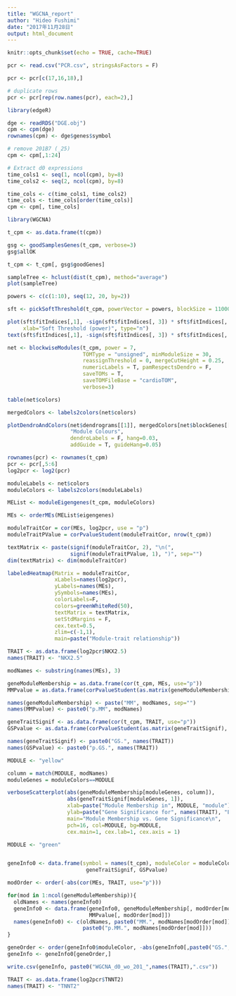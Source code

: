 ```yaml
---
title: "WGCNA_report"
author: "Hideo Fushimi"
date: "2017年11月28日"
output: html_document
---
```


```r
knitr::opts_chunk$set(echo = TRUE, cache=TRUE)
```

```r
pcr <- read.csv("PCR.csv", stringsAsFactors = F)

pcr <- pcr[c(17,16,18),]

# duplicate rows
pcr <- pcr[rep(row.names(pcr), each=2),]
```

```r
library(edgeR)

dge <- readRDS("DGE.obj")
cpm <- cpm(dge)
rownames(cpm) <- dge$genes$symbol

# remove 201B7 (_25)
cpm <- cpm[,1:24]

# Extract d0 expressions
time_cols1 <- seq(1, ncol(cpm), by=8)
time_cols2 <- seq(2, ncol(cpm), by=8)

time_cols <- c(time_cols1, time_cols2)
time_cols <- time_cols[order(time_cols)]
cpm <- cpm[, time_cols]

```

```r
library(WGCNA)

t_cpm <- as.data.frame(t(cpm))

gsg <- goodSamplesGenes(t_cpm, verbose=3)
gsg$allOK
```

```r
t_cpm <- t_cpm[, gsg$goodGenes]
```

```r
sampleTree <- hclust(dist(t_cpm), method="average")
plot(sampleTree)
```

```r
powers <- c(c(1:10), seq(12, 20, by=2))

sft <- pickSoftThreshold(t_cpm, powerVector = powers, blockSize = 11000, verbose=5)
```

```r
plot(sft$fitIndices[,1], -sign(sft$fitIndices[, 3]) * sft$fitIndices[, 2],
     xlab="Soft Threshold (power)", type="n")
text(sft$fitIndices[,1], -sign(sft$fitIndices[, 3]) * sft$fitIndices[, 2], labels=powers)
```

```r
net <- blockwiseModules(t_cpm, power = 7,
                        TOMType = "unsigned", minModuleSize = 30,
                        reassignThreshold = 0, mergeCutHeight = 0.25,
                        numericLabels = T, pamRespectsDendro = F,
                        saveTOMs = T,
                        saveTOMFileBase = "cardioTOM",
                        verbose=3)
```

```r
table(net$colors)
```

```r
mergedColors <- labels2colors(net$colors)

plotDendroAndColors(net$dendrograms[[1]], mergedColors[net$blockGenes[[1]]],
                    "Module Colours",
                    dendroLabels = F, hang=0.03,
                    addGuide = T, guideHang=0.05)
```

```r
rownames(pcr) <- rownames(t_cpm)
pcr <- pcr[,5:6]
log2pcr <- log2(pcr)
```

```r
moduleLabels <- net$colors
moduleColors <- labels2colors(moduleLabels)

MEList <- moduleEigengenes(t_cpm, moduleColors)

MEs <- orderMEs(MEList$eigengenes)

moduleTraitCor = cor(MEs, log2pcr, use = "p")
moduleTraitPValue = corPvalueStudent(moduleTraitCor, nrow(t_cpm))

textMatrix <- paste(signif(moduleTraitCor, 2), "\n(",
                    signif(moduleTraitPValue, 1), ")", sep="")
dim(textMatrix) <- dim(moduleTraitCor)

labeledHeatmap(Matrix = moduleTraitCor,
               xLabels=names(log2pcr),
               yLabels=names(MEs),
               ySymbols=names(MEs),
               colorLabels=F,
               colors=greenWhiteRed(50),
               textMatrix = textMatrix,
               setStdMargins = F,
               cex.text=0.5,
               zlim=c(-1,1),
               main=paste("Module-trait relationship"))
```

```r
TRAIT <- as.data.frame(log2pcr$NKX2.5)
names(TRAIT) <- "NKX2.5"
```

```r
modNames <- substring(names(MEs), 3)

geneModuleMembership = as.data.frame(cor(t_cpm, MEs, use="p"))
MMPvalue = as.data.frame(corPvalueStudent(as.matrix(geneModuleMembership), nrow(t_cpm)))

names(geneModuleMembership) <- paste("MM", modNames, sep="")
names(MMPvalue) <- paste0("p.MM", modNames)

geneTraitSignif <- as.data.frame(cor(t_cpm, TRAIT, use="p"))
GSPvalue <- as.data.frame(corPvalueStudent(as.matrix(geneTraitSignif), nrow(t_cpm)))

names(geneTraitSignif) <- paste0("GS.", names(TRAIT))
names(GSPvalue) <- paste0("p.GS.", names(TRAIT))
```

```r
MODULE <- "yellow"
```

```r
column = match(MODULE, modNames)
moduleGenes = moduleColors==MODULE

verboseScatterplot(abs(geneModuleMembership[moduleGenes, column]),
                   abs(geneTraitSignif[moduleGenes, 1]),
                   xlab=paste("Module Membership in", MODULE, "module"),
                   ylab=paste("Gene Significance for", names(TRAIT), "Expression"),
                   main="Module Membership vs. Gene Significance\n",
                   pch=16, col=MODULE, bg=MODULE,
                   cex.main=1, cex.lab=1, cex.axis = 1)
```

```r
MODULE <- "green"
```

```r
```

```r
geneInfo0 <- data.frame(symbol = names(t_cpm), moduleColor = moduleColors,
                         geneTraitSignif, GSPvalue)

modOrder <- order(-abs(cor(MEs, TRAIT, use="p")))

for(mod in 1:ncol(geneModuleMembership)){
  oldNames <- names(geneInfo0)
  geneInfo0 <- data.frame(geneInfo0, geneModuleMembership[, modOrder[mod]],
                          MMPvalue[, modOrder[mod]])
  names(geneInfo0) <- c(oldNames, paste0("MM.", modNames[modOrder[mod]]),
                        paste0("p.MM.", modNames[modOrder[mod]]))
}

geneOrder <- order(geneInfo0$moduleColor, -abs(geneInfo0[,paste0("GS.",names(TRAIT))]))
geneInfo <- geneInfo0[geneOrder,]

write.csv(geneInfo, paste0("WGCNA_d0_wo_201_",names(TRAIT),".csv"))
```

```r
TRAIT <- as.data.frame(log2pcr$TNNT2)
names(TRAIT) <- "TNNT2"
```

```r
```

```r
```

```r
```

```r
```

```r
```

```r
```
